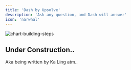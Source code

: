 ```yaml
---
title: 'Dash by Upsolve'
description: 'Ask any question, and Dash will answer'
icon: 'narwhal'
---
```


![chart-building-steps](/images/charts/chart-ask-dash.gif)

## Under Construction..
Aka being written by Ka Ling atm..